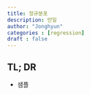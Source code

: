 ```yaml
---
title: 정규분포
description: 만일
author: "Jonghyun"
categories : [regression]
draft : false
---
```


## TL; DR
- 샘플
